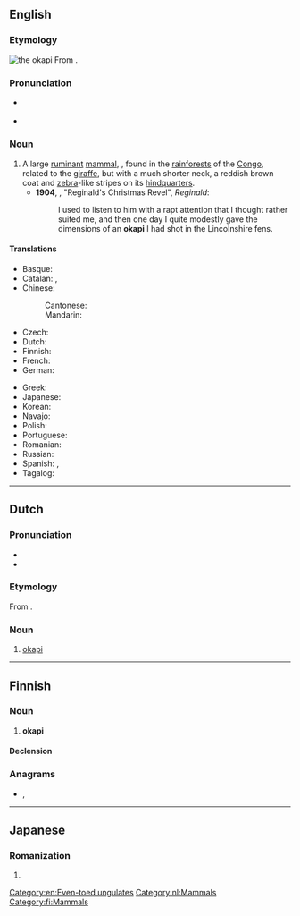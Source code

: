 {{also|Okapi}}
==English==
{{wikipedia}}

===Etymology===
[[Image:Okapi2.jpg|thumb|the okapi]]
From {{etyl|mxh|en}} {{m|mxh|okapi}}.

===Pronunciation===
* {{a|South Africa}} {{IPA|/əʊˈkɑːpi/|lang=en}}
* {{a|UK}} {{IPA|/ə(ʊ)ˈkɑːpi/|lang=en}}

===Noun===
{{en-noun}}

# A large [[ruminant]] [[mammal]], {{taxlink|Okapia johnstoni|species}}, found in the [[rainforest]]s of the [[Congo]], related to the [[giraffe]], but with a much shorter neck, a reddish brown coat and [[zebra]]-like stripes on its [[hindquarters]].
#* '''1904''', {{w|Saki|‘Saki’}}, "Reginald's Christmas Revel", ''Reginald'':
#*: I used to listen to him with a rapt attention that I thought rather suited me, and then one day I quite modestly gave the dimensions of an '''okapi''' I had shot in the Lincolnshire fens.

====Translations====
{{trans-top|Large ruminant mammal}}
* Basque: {{t+|eu|okapi}}
* Catalan: {{t|ca|ocapi|m}}, {{t|ca|okapi|m}}
* Chinese:
*: Cantonese: {{t|yue|㺢㹢狓|tr=fok3 gaa1 pei4}}
*: Mandarin: {{t+|cmn|㺢㹢狓|tr=huòjiāpí}}
* Czech: {{t+|cs|okapi}}
* Dutch: {{t+|nl|okapi|m}}
* Finnish: {{t+|fi|okapi}}
* French: {{t+|fr|okapi|m}}
* German: {{t+|de|Okapi|n}}
{{trans-mid}}
* Greek: {{t+|el|οκαπία}}
* Japanese: {{t|ja|オカピ|tr=okapi}}
* Korean: {{t|ko|오카피|tr=okapi}}
* Navajo: {{t|nv|bijáád noodǫ́ǫzii}}
* Polish: {{t+|pl|okapi}}
* Portuguese: {{t|pt|ocapi|m}}
* Romanian: {{t+|ro|okapi|f}}
* Russian: {{t+|ru|ока́пи|m}}
* Spanish: {{t|es|okapi|m}}, {{t|es|ocapi|m}}
* Tagalog: {{t|tl|okapi}}
{{trans-bottom}}

[[Category:en:Even-toed ungulates]]

----

==Dutch==
{{wikipedia|lang=nl}}

===Pronunciation===
* {{audio|Nl-okapi.ogg|Audio|lang=nl}}
* {{hyphenation|oka|pi|lang=nl}}

===Etymology===
From {{der|nl|mxh|okapi}}.

===Noun===
{{nl-noun|m|-'s|okapietje}}

# [[okapi#English|okapi]]

[[Category:nl:Mammals]]

----

==Finnish==

===Noun===
{{fi-noun}}

# '''okapi'''

====Declension====
{{fi-decl-risti|okap|||a}}

===Anagrams===
* {{l|fi|poika}}, {{l|fi|pokia}}

[[Category:fi:Mammals]]

----

==Japanese==

===Romanization===
{{ja-romaji}}

# {{ja-romanization of|オカピ}}